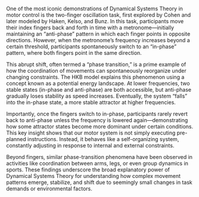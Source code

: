 One of the most iconic demonstrations of Dynamical Systems Theory in motor control is the two-finger oscillation task, first explored by Cohen and later modeled by Haken, Kelso, and Bunz. In this task, participants move their index fingers back and forth in time with a metronome—initially maintaining an “anti-phase” pattern in which each finger points in opposite directions. However, when the metronome’s frequency increases beyond a certain threshold, participants spontaneously switch to an “in-phase” pattern, where both fingers point in the same direction.  

This abrupt shift, often termed a “phase transition,” is a prime example of how the coordination of movements can spontaneously reorganize under changing constraints. The HKB model explains this phenomenon using a concept known as a potential energy landscape. At lower frequencies, two stable states (in-phase and anti-phase) are both accessible, but anti-phase gradually loses stability as speed increases. Eventually, the system “falls” into the in-phase state, a more stable attractor at higher frequencies.  

Importantly, once the fingers switch to in-phase, participants rarely revert back to anti-phase unless the frequency is lowered again—demonstrating how some attractor states become more dominant under certain conditions. This key insight shows that our motor system is not simply executing pre-planned instructions. Instead, it behaves like a self-organizing system, constantly adjusting in response to internal and external constraints.  

Beyond fingers, similar phase-transition phenomena have been observed in activities like coordination between arms, legs, or even group dynamics in sports. These findings underscore the broad explanatory power of Dynamical Systems Theory for understanding how complex movement patterns emerge, stabilize, and shift due to seemingly small changes in task demands or environmental factors.  